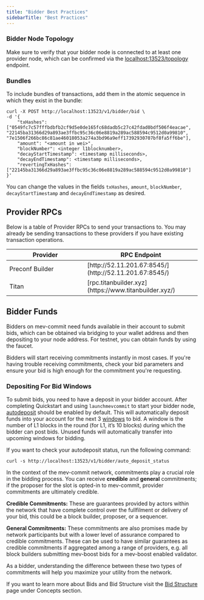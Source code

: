 ```yaml
---
title: "Bidder Best Practices"
sidebarTitle: "Best Practices"
---
```


### Bidder Node Topology

Make sure to verify that your bidder node is connected to at least one provider node, which can be confirmed via the [localhost:13523/topology](http://localhost:13523/topology) endpoint.

### Bundles

To include bundles of transactions, add them in the atomic sequence in which they exist in the bundle:

```shell ❯_ example
curl -X POST http://localhost:13523/v1/bidder/bid \
-d '{
    "txHashes": ["0549fc7c57fffbdbfb2cf9d5e0de165fc68dadb5c27c42fdad0bdf506f4eacae", "22145ba31366d29a893ae3ffbc95c36c06e8819a289ac588594c9512d0a99810", "7e1506f266bc86c81ae46018053a274a3bd96a9eff17392930707bf8fa5ff6be"],
    "amount": "<amount in wei>",
    "blockNumber": <integer l1blocknumber>,
    "decayStartTimestamp": <timestamp milliseconds>,
    "decayEndTimestamp": <timestamp milliseconds>,
    "revertingTxHashes": ["22145ba31366d29a893ae3ffbc95c36c06e8819a289ac588594c9512d0a99810"]
}'
```  
You can change the values in the fields `txHashes`, `amount`, `blockNumber`, `decayStartTimestamp` and `decayEndTimestamp` as desired.

## Provider RPCs

Below is a table of Provider RPCs to send your transactions to. You may already be sending transactions to these providers if you have existing transaction operations.

<table>
  <thead>
    <tr>
      <th width="350">Provider</th>
      <th width="350">RPC Endpoint</th>
    </tr>
  </thead>
  <tbody>
    <tr>
      <td>Preconf Builder</td>
      <td>[http://52.11.201.67:8545/](http://52.11.201.67:8545/)</td>
    </tr>
    <tr>
      <td>Titan</td>
      <td>[rpc.titanbuilder.xyz](https://www.titanbuilder.xyz/)</td>
    </tr>
  </tbody>
</table>

## Bidder Funds

Bidders on mev-commit need funds available in their account to submit bids, which can be obtained via bridging to your wallet address and then depositing to your node address. For testnet, you can obtain funds by using the faucet.

Bidders will start receiving commitments instantly in most cases. If you're having trouble receiving commitments, check your bid parameters and ensure your bid is high enough for the commitment you're requesting.

### Depositing For Bid Windows

To submit bids, you need to have a deposit in your bidder account. After completing Quickstart and using `launchmevcommit` to start your bidder node, [autodeposit](https://docs.primev.xyz/get-started/bidders/bidder-node-commands#autodeposit-funds) should be enabled by default. 
This will automatically deposit funds into your account for the next 3 [windows](/concepts/bids/bidder-deposit) to bid. 
A window is the number of L1 blocks in the round (for L1, it’s 10 blocks) during which the bidder can post bids. Unused funds will automatically transfer into upcoming windows for bidding.

If you want to check your autodeposit status, run the following command:

```shell ❯_ terminal
curl -s http://localhost:13523/v1/bidder/auto_deposit_status
```

<Accordion title="Understanding Credible and General Commitments">
  <p>In the context of the mev-commit network, commitments play a crucial role in the bidding process. You can receive <strong>credible</strong> and <strong>general</strong> commitments; if the proposer for the slot is opted-in to mev-commit, provider commitments are ultimately credible.</p>
  
  <p><strong>Credible Commitments:</strong> These are guarantees provided by actors within the network that have complete control over the fullfilment or delivery of your bid, this could be a block builder, proposer, or a sequencer.</p>
  
  <p><strong>General Commitments:</strong> These commitments are also promises made by network participants but with a lower level of assurance compared to credible commitments. These can be used to have similar guarantees as credible commitments if aggregated among a range of providers, e.g. all block builders submitting mev-boost bids for a mev-boost enabled validator.</p>  
  
  <p>As a bidder, understanding the difference between these two types of commitments will help you maximize your utility from the network.</p>
</Accordion>

If you want to learn more about Bids and Bid Structure visit the [Bid Structure](/concepts/bids/bid-structure) page under Concepts section.
